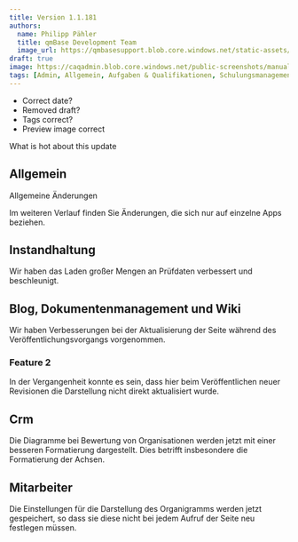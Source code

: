 ---
title: Version 1.1.181
authors:
  name: Philipp Pähler
  title: qmBase Development Team
  image_url: https://qmbasesupport.blob.core.windows.net/static-assets/img/persons/paehler_round.png
draft: true
image: https://caqadmin.blob.core.windows.net/public-screenshots/manual-screenshots/Screenshot2022-09-28_training_ConfirmAttendance.png
tags: [Admin, Allgemein, Aufgaben & Qualifikationen, Schulungsmanagement]
---

- Correct date?
- Removed draft?
- Tags correct?
- Preview image correct

What is hot about this update

<!--truncate-->

## Allgemein

Allgemeine Änderungen

Im weiteren Verlauf finden Sie Änderungen, die sich nur auf einzelne Apps beziehen.

## Instandhaltung

Wir haben das Laden großer Mengen an Prüfdaten verbessert und beschleunigt.

## Blog, Dokumentenmanagement und Wiki

Wir haben Verbesserungen bei der Aktualisierung der Seite während des Veröffentlichungsvorgangs vorgenommen.

### Feature 2

In der Vergangenheit konnte es sein, dass hier beim Veröffentlichen neuer Revisionen die Darstellung nicht direkt aktualisiert wurde.

## Crm

Die Diagramme bei Bewertung von Organisationen werden jetzt mit einer besseren Formatierung dargestellt. Dies betrifft insbesondere die Formatierung der Achsen.

## Mitarbeiter

Die Einstellungen für die Darstellung des Organigramms werden jetzt gespeichert, so dass sie diese nicht bei jedem Aufruf der Seite neu festlegen müssen.
